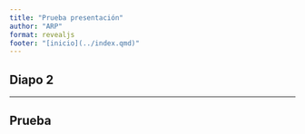 ```yaml
---
title: "Prueba presentación"
author: "ARP"
format: revealjs
footer: "[inicio](../index.qmd)"
---
```


## Diapo 2

------------------------------------------------------------------------

## Prueba
